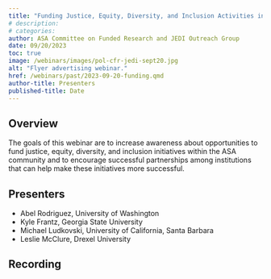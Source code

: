 ```yaml
---
title: "Funding Justice, Equity, Diversity, and Inclusion Activities in Statistics, Biostatistics, and Data Science"
# description:
# categories:
author: ASA Committee on Funded Research and JEDI Outreach Group
date: 09/20/2023
toc: true
image: /webinars/images/pol-cfr-jedi-sept20.jpg
alt: "Flyer advertising webinar."
href: /webinars/past/2023-09-20-funding.qmd
author-title: Presenters
published-title: Date
---
```

## Overview

The goals of this webinar are to increase awareness about opportunities to fund justice, equity, diversity, and inclusion initiatives within the ASA community and to encourage successful partnerships among institutions that can help make these initiatives more successful. 

## Presenters

* Abel Rodriguez, University of Washington
* Kyle Frantz, Georgia State University
* Michael Ludkovski, University of California, Santa Barbara
* Leslie McClure, Drexel University

## Recording

<!-- ## When YouTube recording is ready, add in link. Click, share, embed, then extract link from iframe code -->
<!-- {{< video https://www.youtube.com/embed/4z56aKt2iZE >}} -->

<!-- ## Slides
[![](/webinars/images/incorporating-diversity.png){fig-alt="Title page from slide deck for the webinar, 'Incorporating Diversity, Equity, and Inclusion Principles in Biostatistics Courses: Two Case Studies'"}](https://drive.google.com/file/d/1mKil-a244bGMPzaV6TcpPY74asFbi6no/view){aria-label="Download the slides from the webinar, 'Incorporating Diversity, Equity, and Inclusion Principles in Biostatistics Courses: Two Case Studies'"} -->
